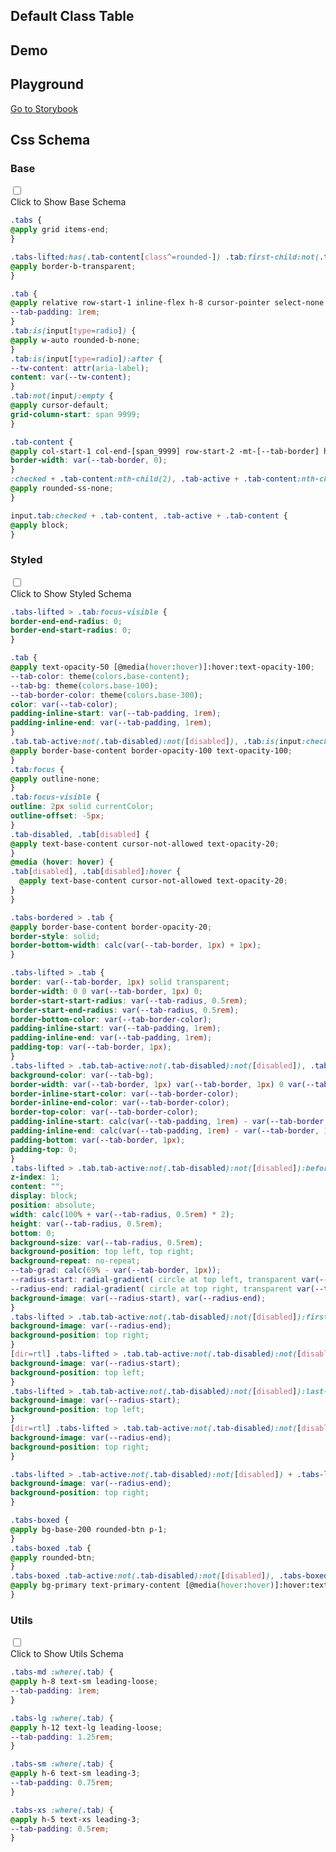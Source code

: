 
## Default Class Table

<CssTable name="tab" />

## Demo

<Demo></Demo>

## Playground

[Go to Storybook](https://story.ui.icebreaker.top/?path=/docs/navigation-tab--docs)

## Css Schema


### Base

<div className="collapse">
<input type="checkbox" /> 
<div class="collapse-title px-0">
<span class="btn">Click to Show Base Schema</span>
</div>
<div class="collapse-content"> 

```css
.tabs {
@apply grid items-end;
}

.tabs-lifted:has(.tab-content[class^=rounded-]) .tab:first-child:not(.tab-active), .tabs-lifted:has(.tab-content[class*=" rounded-"]) .tab:first-child:not(.tab-active) {
@apply border-b-transparent;
}

.tab {
@apply relative row-start-1 inline-flex h-8 cursor-pointer select-none appearance-none flex-wrap items-center justify-center text-center text-sm leading-loose;
--tab-padding: 1rem;
}
.tab:is(input[type=radio]) {
@apply w-auto rounded-b-none;
}
.tab:is(input[type=radio]):after {
--tw-content: attr(aria-label);
content: var(--tw-content);
}
.tab:not(input):empty {
@apply cursor-default;
grid-column-start: span 9999;
}

.tab-content {
@apply col-start-1 col-end-[span_9999] row-start-2 -mt-[--tab-border] hidden border-transparent;
border-width: var(--tab-border, 0);
}
:checked + .tab-content:nth-child(2), .tab-active + .tab-content:nth-child(2) {
@apply rounded-ss-none;
}

input.tab:checked + .tab-content, .tab-active + .tab-content {
@apply block;
}
```

</div>
</div>

  

### Styled

<div className="collapse">
<input type="checkbox" /> 
<div class="collapse-title px-0">
<span class="btn">Click to Show Styled Schema</span>
</div>
<div class="collapse-content"> 

```css
.tabs-lifted > .tab:focus-visible {
border-end-end-radius: 0;
border-end-start-radius: 0;
}

.tab {
@apply text-opacity-50 [@media(hover:hover)]:hover:text-opacity-100;
--tab-color: theme(colors.base-content);
--tab-bg: theme(colors.base-100);
--tab-border-color: theme(colors.base-300);
color: var(--tab-color);
padding-inline-start: var(--tab-padding, 1rem);
padding-inline-end: var(--tab-padding, 1rem);
}
.tab.tab-active:not(.tab-disabled):not([disabled]), .tab:is(input:checked) {
@apply border-base-content border-opacity-100 text-opacity-100;
}
.tab:focus {
@apply outline-none;
}
.tab:focus-visible {
outline: 2px solid currentColor;
outline-offset: -5px;
}
.tab-disabled, .tab[disabled] {
@apply text-base-content cursor-not-allowed text-opacity-20;
}
@media (hover: hover) {
.tab[disabled], .tab[disabled]:hover {
  @apply text-base-content cursor-not-allowed text-opacity-20;
}
}

.tabs-bordered > .tab {
@apply border-base-content border-opacity-20;
border-style: solid;
border-bottom-width: calc(var(--tab-border, 1px) + 1px);
}

.tabs-lifted > .tab {
border: var(--tab-border, 1px) solid transparent;
border-width: 0 0 var(--tab-border, 1px) 0;
border-start-start-radius: var(--tab-radius, 0.5rem);
border-start-end-radius: var(--tab-radius, 0.5rem);
border-bottom-color: var(--tab-border-color);
padding-inline-start: var(--tab-padding, 1rem);
padding-inline-end: var(--tab-padding, 1rem);
padding-top: var(--tab-border, 1px);
}
.tabs-lifted > .tab.tab-active:not(.tab-disabled):not([disabled]), .tabs-lifted > .tab:is(input:checked) {
background-color: var(--tab-bg);
border-width: var(--tab-border, 1px) var(--tab-border, 1px) 0 var(--tab-border, 1px);
border-inline-start-color: var(--tab-border-color);
border-inline-end-color: var(--tab-border-color);
border-top-color: var(--tab-border-color);
padding-inline-start: calc(var(--tab-padding, 1rem) - var(--tab-border, 1px));
padding-inline-end: calc(var(--tab-padding, 1rem) - var(--tab-border, 1px));
padding-bottom: var(--tab-border, 1px);
padding-top: 0;
}
.tabs-lifted > .tab.tab-active:not(.tab-disabled):not([disabled]):before, .tabs-lifted > .tab:is(input:checked):before {
z-index: 1;
content: "";
display: block;
position: absolute;
width: calc(100% + var(--tab-radius, 0.5rem) * 2);
height: var(--tab-radius, 0.5rem);
bottom: 0;
background-size: var(--tab-radius, 0.5rem);
background-position: top left, top right;
background-repeat: no-repeat;
--tab-grad: calc(69% - var(--tab-border, 1px));
--radius-start: radial-gradient( circle at top left, transparent var(--tab-grad), var(--tab-border-color) calc(var(--tab-grad) + 0.25px), var(--tab-border-color) calc(var(--tab-grad) + var(--tab-border, 1px)), var(--tab-bg) calc(var(--tab-grad) + var(--tab-border, 1px) + 0.25px) );
--radius-end: radial-gradient( circle at top right, transparent var(--tab-grad), var(--tab-border-color) calc(var(--tab-grad) + 0.25px), var(--tab-border-color) calc(var(--tab-grad) + var(--tab-border, 1px)), var(--tab-bg) calc(var(--tab-grad) + var(--tab-border, 1px) + 0.25px) );
background-image: var(--radius-start), var(--radius-end);
}
.tabs-lifted > .tab.tab-active:not(.tab-disabled):not([disabled]):first-child:before, .tabs-lifted > .tab:is(input:checked):first-child:before {
background-image: var(--radius-end);
background-position: top right;
}
[dir=rtl] .tabs-lifted > .tab.tab-active:not(.tab-disabled):not([disabled]):first-child:before, [dir=rtl] .tabs-lifted > .tab:is(input:checked):first-child:before {
background-image: var(--radius-start);
background-position: top left;
}
.tabs-lifted > .tab.tab-active:not(.tab-disabled):not([disabled]):last-child:before, .tabs-lifted > .tab:is(input:checked):last-child:before {
background-image: var(--radius-start);
background-position: top left;
}
[dir=rtl] .tabs-lifted > .tab.tab-active:not(.tab-disabled):not([disabled]):last-child:before, [dir=rtl] .tabs-lifted > .tab:is(input:checked):last-child:before {
background-image: var(--radius-end);
background-position: top right;
}

.tabs-lifted > .tab-active:not(.tab-disabled):not([disabled]) + .tabs-lifted .tab-active:not(.tab-disabled):not([disabled]):before, .tabs-lifted > .tab:is(input:checked) + .tabs-lifted .tab:is(input:checked):before {
background-image: var(--radius-end);
background-position: top right;
}

.tabs-boxed {
@apply bg-base-200 rounded-btn p-1;
}
.tabs-boxed .tab {
@apply rounded-btn;
}
.tabs-boxed .tab-active:not(.tab-disabled):not([disabled]), .tabs-boxed :is(input:checked) {
@apply bg-primary text-primary-content [@media(hover:hover)]:hover:text-primary-content;
}
```

</div>
</div>

  

### Utils

<div className="collapse">
<input type="checkbox" /> 
<div class="collapse-title px-0">
<span class="btn">Click to Show Utils Schema</span>
</div>
<div class="collapse-content"> 

```css
.tabs-md :where(.tab) {
@apply h-8 text-sm leading-loose;
--tab-padding: 1rem;
}

.tabs-lg :where(.tab) {
@apply h-12 text-lg leading-loose;
--tab-padding: 1.25rem;
}

.tabs-sm :where(.tab) {
@apply h-6 text-sm leading-3;
--tab-padding: 0.75rem;
}

.tabs-xs :where(.tab) {
@apply h-5 text-xs leading-3;
--tab-padding: 0.5rem;
}
```

</div>
</div>